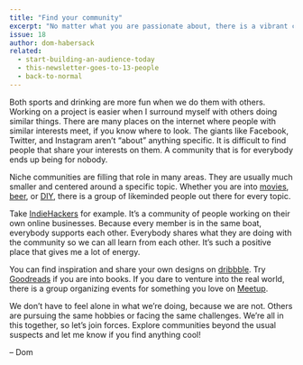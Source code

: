 ```yaml
---
title: "Find your community"
excerpt: "No matter what you are passionate about, there is a vibrant community out there where you can exchange ideas with likeminded people."
issue: 18
author: dom-habersack
related:
  - start-building-an-audience-today
  - this-newsletter-goes-to-13-people
  - back-to-normal
---
```

Both sports and drinking are more fun when we do them with others. Working on a project is easier when I surround myself with others doing similar things. There are many places on the internet where people with similar interests meet, if you know where to look. The giants like Facebook, Twitter, and Instagram aren’t “about” anything specific. It is difficult to find people that share your interests on them. A community that is for everybody ends up being for nobody.

Niche communities are filling that role in many areas. They are usually much smaller and centered around a specific topic. Whether you are into [movies](https://letterboxd.com), [beer](https://untappd.com), or [DIY](https://www.instructables.com), there is a group of likeminded people out there for every topic.

Take [IndieHackers](https://www.indiehackers.com) for example. It’s a community of people working on their own online businesses. Because every member is in the same boat, everybody supports each other. Everybody shares what they are doing with the community so we can all learn from each other. It’s such a positive place that gives me a lot of energy.

You can find inspiration and share your own designs on [dribbble](https://dribbble.com). Try [Goodreads](https://www.goodreads.com) if you are into books. If you dare to venture into the real world, there is a group organizing events for something you love on [Meetup](https://www.meetup.com).

We don’t have to feel alone in what we’re doing, because we are not. Others are pursuing the same hobbies or facing the same challenges. We’re all in this together, so let’s join forces. Explore communities beyond the usual suspects and let me know if you find anything cool!

– Dom
